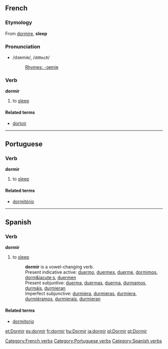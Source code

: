 ==French==
===Etymology===
From {{L.}} [[dormire]], '''sleep'''

===Pronunciation===
*/dɔʀmiʀ/, /<tt>dORmiR</tt>/
*:[[Rhymes:French:-ɔʀmiʀ|Rhymes: -ɔʀmiʀ]]

===Verb===
[[Category:French verbs]]
'''dormir'''

# to [[sleep]]

====Related terms====
*[[dortoir]]

----

==Portuguese==
===Verb===
[[Category:Portuguese verbs]]
'''dormir'''

# to [[sleep]]

====Related terms====
*[[dormitório]]

----

==Spanish==
===Verb===
[[Category:Spanish verbs]]
'''dormir'''

# to [[sleep]]
#:'''dormir''' is a vowel-changing verb.
#:Present indicative active: [[duermo]], [[duermes]], [[duerme]], [[dormimos]], [[dorm&iacute;s]], [[duermen]]
#:Present subjuntive: [[duerma]], [[duermas]], [[duerma]], [[durmamos]], [[durmáis]], [[durmieran]]
#:Imperfect subjunctive: [[durmiera]], [[durmieras]], [[durmiera]], [[durmiéramos]], [[durmierais]], [[durmieran]]

====Related terms====
*[[dormitorio]]

[[et:Dormir]]
[[es:dormir]]
[[fr:dormir]]
[[hu:Dormir]]
[[ja:dormir]]
[[pl:Dormir]]
[[pt:Dormir]]